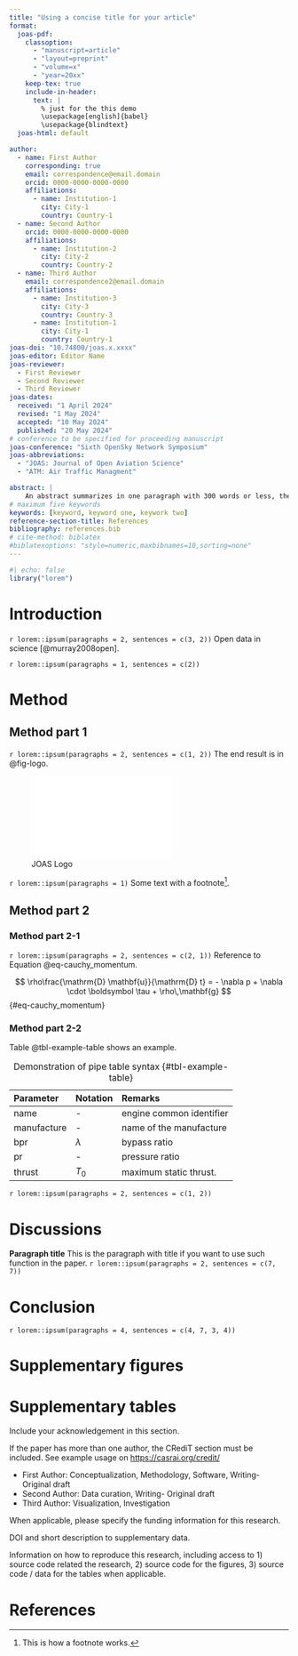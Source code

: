 ```yaml
---
title: "Using a concise title for your article"
format:
  joas-pdf:
    classoption:
      - "manuscript=article"
      - "layout=preprint"
      - "volume=x"
      - "year=20xx"
    keep-tex: true
    include-in-header: 
      text: |
        % just for the this demo
        \usepackage[english]{babel}
        \usepackage{blindtext} 
  joas-html: default

author:
  - name: First Author
    corresponding: true
    email: correspondence@email.domain
    orcid: 0000-0000-0000-0000
    affiliations:
      - name: Institution-1
        city: City-1
        country: Country-1
  - name: Second Author
    orcid: 0000-0000-0000-0000
    affiliations:
      - name: Institution-2
        city: City-2
        country: Country-2
  - name: Third Author
    email: correspondence2@email.domain
    affiliations:
      - name: Institution-3
        city: City-3
        country: Country-3
      - name: Institution-1
        city: City-1
        country: Country-1
joas-doi: "10.74800/joas.x.xxxx"
joas-editor: Editor Name
joas-reviewer:
  - First Reviewer
  - Second Reviewer
  - Third Reviewer
joas-dates:
  received: "1 April 2024"
  revised: "1 May 2024"
  accepted: "10 May 2024"
  published: "20 May 2024"
# conference to be specified for proceeding manuscript
joas-conference: "Sixth OpenSky Network Symposium"
joas-abbreviations:
  - "JOAS: Journal of Open Aviation Science"
  - "ATM: Air Traffic Managment"

abstract: |
    An abstract summarizes in one paragraph with 300 words or less, the major aspects of the entire paper. They often include: 1) the overall purpose of the study and the research problem you investigated; 2) the basic design of you research approach; 3) major findings as a result of your analysis; and, 4) a brief summary of your interpretations and conclusions. 
# maximum five keywords
keywords: [keyword, keyword one, keywork two]
reference-section-title: References
bibliography: references.bib  
# cite-method: biblatex
#biblatexoptions: "style=numeric,maxbibnames=10,sorting=none"
---
```

```r
#| echo: false
library("lorem")
```

# Introduction {#sec-intro}

`r lorem::ipsum(paragraphs = 2, sentences = c(3, 2))`
Open data in science [@murray2008open].

`r lorem::ipsum(paragraphs = 1, sentences = c(2))`



# Method

## Method part 1

`r lorem::ipsum(paragraphs = 2, sentences = c(1, 2))`
The end result is in @fig-logo.

![JOAS Logo](extra/joas-logo.pdf){#fig-logo width=60% fig-align="center"}

`r lorem::ipsum(paragraphs = 1)`
Some text with a footnote[^1].

[^1]: This is how a footnote works.



## Method part 2

### Method part 2-1

`r lorem::ipsum(paragraphs = 2, sentences = c(2, 1))`
Reference to Equation @eq-cauchy_momentum.

$$
\rho\frac{\mathrm{D} \mathbf{u}}{\mathrm{D} t} = - \nabla p + \nabla \cdot \boldsymbol \tau + \rho\,\mathbf{g}
$$ {#eq-cauchy_momentum}




### Method part 2-2

\blindtext Table @tbl-example-table shows an example.

| Parameter   | Notation  | Remarks                  |
|:------------|:----------|:-------------------------|
| name        | -         | engine common identifier |
| manufacture | -         | name of the manufacture  |
| bpr         | $\lambda$ | bypass ratio             |
| pr          | -         | pressure ratio           |
| thrust      | $T_0$     | maximum static thrust.   |

: Demonstration of pipe table syntax {#tbl-example-table}


`r lorem::ipsum(paragraphs = 2, sentences = c(1, 2))`

# Discussions

**Paragraph title** This is the paragraph with title if you want to use such function in the paper. `r lorem::ipsum(paragraphs = 2, sentences = c(7, 7))`



# Conclusion

`r lorem::ipsum(paragraphs = 4, sentences = c(4, 7, 3, 4))`



\appendix

# Supplementary figures {.appendix}

\blindtext

# Supplementary tables {.appendix}

\blindtext



::: {.acknowledgement}
Include your acknowledgement in this section.
:::

::: {.credit}
If the paper has more than one author, the CRediT section must be included.
See example usage on <https://casrai.org/credit/>

* First Author: Conceptualization, Methodology, Software, Writing- Original draft
* Second Author: Data curation, Writing- Original draft
* Third Author: Visualization, Investigation
:::


<!-- Author contributions (CRediT) are mandatory for all papers with more than one author -->
::: {.funding}
When applicable, please specify the funding information for this research.
:::

<!-- Data statement is mandatory for all papers -->
::: {.opendata}
DOI and short description to supplementary data.
:::

<!-- reproducibility statement is mandatory for all papers -->
::: {.reproduce}
Information on how to reproduce this research, including access to 1) source code related the research, 2) source code for the figures, 3) source code / data for the tables when applicable.
:::





# References {.unnumbered}

::: {#refs}
:::
